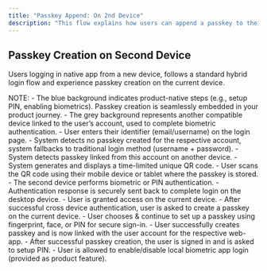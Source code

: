 ```yaml
---
title: "Passkey Append: On 2nd Device"
description: "This flow explains how users can append a passkey to their account after authenticating on a new (second) device with a password and MFA. This enables seamless, passwordless sign-in on future logins, strengthening security and improving the user experience."
---
```



## Passkey Creation on Second Device

Users logging in native app from a new device, follows a standard hybrid login flow and experience passkey creation on the current device.

<Tabs>
<Tab title="iOS">
    <ToolingFrame 
        imageURL="/images/authentication-flow/native-app/append-on-second-device-ios-native.png"
        caption="Native: iOS passkey append on new device"
        imageName="append-on-second-device-ios-native.png"
    />
</Tab>

  <Tab title="Android">
    <ToolingFrame 
        imageURL="/images/authentication-flow/native-app/append-on-second-device-android-native.png"
        caption="Native: Android passkey append on new device"
        imageName="append-on-second-device-android-native.png"
    />
  </Tab>
</Tabs>

<Info>
    NOTE: 
    - The blue background indicates product-native steps (e.g., setup PIN, enabling biometrics). Passkey creation is seamlessly
    embedded in your product journey. 
    - The grey background represents another compatible device linked to the
    user’s account, used to complete biometric authentication.
</Info>
<Steps>
    <Step title="Login when user has no passkeys">
        - User enters their identifier (email/username) on the login page.
    </Step>
    <Step title="Fallback to traditional login method">
        - System detects no passkey created for the respective account, system fallbacks to traditional login method (username + password).
    </Step>
    <Step title="Passkey detection on another device">
        - System detects passkey linked from this account on another device.
    </Step>
    <Step title="System displays QR code">
        - System generates and displays a time-limited unique QR code.
    </Step>
    <Step title="User scans QR and authenticates">
        - User scans the QR code using their mobile device or tablet where the passkey is stored.
        - The second device performs biometric or PIN authentication.
    </Step>
    <Step title="Login completes on current device & passkey append initiates">
        - Authentication response is securely sent back to complete login on the desktop device.
        - User is granted access on the current device.
        - After successful cross device authentication, user is asked to create a passkey on the current device.
    </Step>
    <Step title="OS-native biometric modal appears">
        - User chooses & continue to set up a passkey using fingerprint, face, or PIN for secure sign-in.
    </Step>
    <Step title="Passkey creation successful">
        - User successfully creates passkey and is now linked with the user account for the respective web-app.
    </Step>
    <Step title="App PIN setup">
        - After successful passkey creation, the user is signed in and is asked
        to setup PIN.
    </Step>
    <Step title="Enable local biometric for app login">
        - User is allowed to enable/disable local biometric app login (provided
        as product feature).
    </Step>

</Steps>
